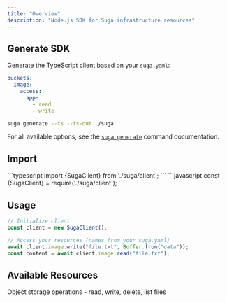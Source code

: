 ```yaml
---
title: "Overview"
description: "Node.js SDK for Suga infrastructure resources"
---
```


## Generate SDK

Generate the TypeScript client based on your `suga.yaml`:

```yaml title="suga.yaml"
buckets:
  image:
    access:
      app:
        - read
        - write
```

```bash
suga generate --ts --ts-out ./suga
```

For all available options, see the [`suga generate`](/cli/generate) command documentation.

## Import

<Tabs>
  <Tab title="TypeScript">
    ```typescript import {SugaClient} from './suga/client'; ```
  </Tab>
  <Tab title="JavaScript">
    ```javascript const {SugaClient} = require('./suga/client'); ```
  </Tab>
</Tabs>

## Usage

```javascript
// Initialize client
const client = new SugaClient();

// Access your resources (names from your suga.yaml)
await client.image.write("file.txt", Buffer.from("data"));
const content = await client.image.read("file.txt");
```

## Available Resources

<CardGroup cols={2}>
  <Card title="Storage" icon="database" href="/sdks/node/storage">
    Object storage operations - read, write, delete, list files
  </Card>
</CardGroup>
